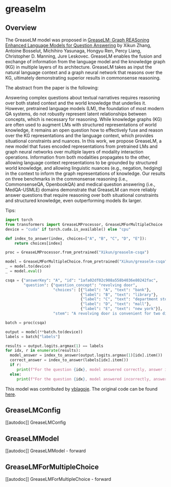 <!--Copyright 2020 The HuggingFace Team. All rights reserved.

Licensed under the Apache License, Version 2.0 (the "License"); you may not use this file except in compliance with
the License. You may obtain a copy of the License at

http://www.apache.org/licenses/LICENSE-2.0

Unless required by applicable law or agreed to in writing, software distributed under the License is distributed on
an "AS IS" BASIS, WITHOUT WARRANTIES OR CONDITIONS OF ANY KIND, either express or implied. See the License for the
specific language governing permissions and limitations under the License.
-->

# greaselm

## Overview

The GreaseLM model was proposed in [GreaseLM: Graph REASoning Enhanced Language Models for Question Answering](https://arxiv.org/abs/2201.08860) by Xikun Zhang, Antoine Bosselut, Michihiro Yasunaga, Hongyu Ren, Percy Liang, Christopher D. Manning, Jure Leskovec.
GreaseLM enables the fusion and exchange of information from the language model and the knowledge graph (KG) in multiple
layers of its architecture. GreaseLM takes as input the natural language context and a graph neural network that reasons
over the KG, ultimately demonstrating superior results in commonsense reasoning.

The abstract from the paper is the following:

Answering complex questions about textual narratives requires reasoning over both stated context and the world
knowledge that underlies it. However, pretrained language models (LM), the foundation of most modern QA systems,
do not robustly represent latent relationships between concepts, which is necessary for reasoning. While knowledge
graphs (KG) are often used to augment LMs with structured representations of world knowledge, it remains an open
question how to effectively fuse and reason over the KG representations and the language context, which provides
situational constraints and nuances. In this work, we propose GreaseLM, a new model that fuses encoded representations
from pretrained LMs and graph neural networks over multiple layers of modality interaction operations. Information
from both modalities propagates to the other, allowing language context representations to be grounded by structured
world knowledge, and allowing linguistic nuances (e.g., negation, hedging) in the context to inform the graph
representations of knowledge. Our results on three benchmarks in the commonsense reasoning (i.e., CommonsenseQA,
OpenbookQA) and medical question answering (i.e., MedQA-USMLE) domains demonstrate that GreaseLM can more reliably
answer questions that require reasoning over both situational constraints and structured knowledge, even outperforming
models 8x larger.

Tips:

```python
import torch
from transformers import GreaseLMProcessor, GreaseLMForMultipleChoice
device = "cuda" if torch.cuda.is_available() else "cpu"

def index_to_answer(index, choices=["A", "B", "C", "D", "E"]):
    return choices[index]

proc = GreaseLMProcessor.from_pretrained("Xikun/greaselm-csqa")

model = GreaseLMForMultipleChoice.from_pretrained("Xikun/greaselm-csqa")
_ = model.to(device)
_ = model.eval()

csqa = {"answerKey": "A", "id": "1afa02df02c908a558b4036e80242fac",
        "question": {"question_concept": "revolving door",
                     "choices": [{"label": "A", "text": "bank"},
                                 {"label": "B", "text": "library"},
                                 {"label": "C", "text": "department store"},
                                 {"label": "D", "text": "mall"},
                                 {"label": "E", "text": "new york"}],
                     "stem": "A revolving door is convenient for two direction travel, but it also serves as a security measure at a what?"}}

batch = proc(csqa)

output = model(**batch.to(device))
labels = batch["labels"]

results = output.logits.argmax(1) == labels
for idx, r in enumerate(results):
  model_answer = index_to_answer(output.logits.argmax(1)[idx].item())
  correct_answer = index_to_answer(labels[idx].item())
  if r:
     print(f"For the question {idx}, model answered correctly, answer is {model_answer}")
  else:
     print(f"For the question {idx}, model answered incorrectly, answer is not {model_answer} but {correct_answer}")

```

This model was contributed by [vblagoje](https://huggingface.co/vblagoje).
The original code can be found [here](https://github.com/snap-stanford/GreaseLM).


## GreaseLMConfig

[[autodoc]] GreaseLMConfig

## GreaseLMModel

[[autodoc]] GreaseLMModel
    - forward

## GreaseLMForMultipleChoice

[[autodoc]] GreaseLMForMultipleChoice
    - forward
